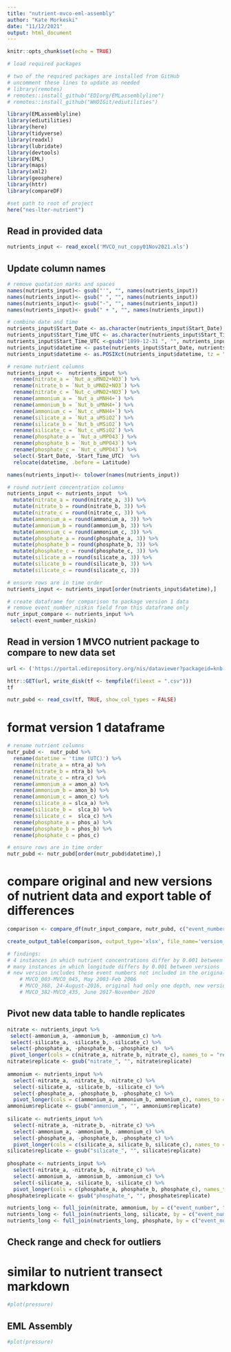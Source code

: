 ```yaml
---
title: "nutrient-mvco-eml-assembly"
author: "Kate Morkeski"
date: "11/12/2021"
output: html_document
---
```


```r
knitr::opts_chunk$set(echo = TRUE)

# load required packages 

# two of the required packages are installed from GitHub
# uncomment these lines to update as needed
# library(remotes)
# remotes::install_github("EDIorg/EMLassemblyline")
# remotes::install_github("WHOIGit/ediutilities")

library(EMLassemblyline)
library(ediutilities)
library(here)
library(tidyverse)
library(readxl)
library(lubridate)
library(devtools)
library(EML)
library(maps)
library(xml2)
library(geosphere)
library(httr)
library(compareDF)

#set path to root of project
here("nes-lter-nutrient")

```

## Read in provided data
```r

nutrients_input <- read_excel('MVCO_nut_copy01Nov2021.xls') 


```
## Update column names

```r

# remove quotation marks and spaces
names(nutrients_input)<- gsub("'", "", names(nutrients_input))
names(nutrients_input)<- gsub(" ", "", names(nutrients_input))
names(nutrients_input)<- gsub("-", "", names(nutrients_input))
names(nutrients_input)<- gsub(" + ", "", names(nutrients_input))

# combine date and time
nutrients_input$Start_Date <- as.character(nutrients_input$Start_Date) 
nutrients_input$Start_Time_UTC <- as.character(nutrients_input$Start_Time_UTC)
nutrients_input$Start_Time_UTC <-gsub("1899-12-31 ", "", nutrients_input$Start_Time_UTC)
nutrients_input$datetime <- paste(nutrients_input$Start_Date, nutrients_input$Start_Time_UTC)
nutrients_input$datetime <- as.POSIXct(nutrients_input$datetime, tz = "GMT", format="%Y-%m-%d %H:%M:%OS")

# rename nutrient columns
nutrients_input <-  nutrients_input %>% 
  rename(nitrate_a = `Nut_a_uMNO2+NO3`) %>% 
  rename(nitrate_b = `Nut_b_uMNO2+NO3`) %>%
  rename(nitrate_c = `Nut_c_uMNO2+NO3`) %>%
  rename(ammonium_a = `Nut_a_uMNH4+`) %>%
  rename(ammonium_b = `Nut_b_uMNH4+`) %>%
  rename(ammonium_c = `Nut_c_uMNH4+`) %>%
  rename(silicate_a = `Nut_a_uMSiO2`) %>%
  rename(silicate_b = `Nut_b_uMSiO2`) %>%
  rename(silicate_c = `Nut_c_uMSiO2`) %>%
  rename(phosphate_a = `Nut_a_uMPO43`) %>%
  rename(phosphate_b = `Nut_b_uMPO43`) %>%
  rename(phosphate_c = `Nut_c_uMPO43`) %>%
  select(-Start_Date, -Start_Time_UTC)  %>%
  relocate(datetime, .before = Latitude)

names(nutrients_input)<- tolower(names(nutrients_input))

# round nutrient concentration columns
nutrients_input <- nutrients_input  %>% 
  mutate(nitrate_a = round(nitrate_a, 3)) %>% 
  mutate(nitrate_b = round(nitrate_b, 3)) %>% 
  mutate(nitrate_c = round(nitrate_c, 3)) %>% 
  mutate(ammonium_a = round(ammonium_a, 3)) %>% 
  mutate(ammonium_b = round(ammonium_b, 3)) %>% 
  mutate(ammonium_c = round(ammonium_c, 3)) %>% 
  mutate(phosphate_a = round(phosphate_a, 3)) %>% 
  mutate(phosphate_b = round(phosphate_b, 3)) %>% 
  mutate(phosphate_c = round(phosphate_c, 3)) %>% 
  mutate(silicate_a = round(silicate_a, 3)) %>% 
  mutate(silicate_b = round(silicate_b, 3)) %>% 
  mutate(silicate_c = round(silicate_c, 3))  

# ensure rows are in time order
nutrients_input <- nutrients_input[order(nutrients_input$datetime),]

# create dataframe for comparison to package version 1 data
# remove event_number_niskin field from this dataframe only
nutr_input_compare <- nutrients_input %>%
 select(-event_number_niskin)

```

## Read in version 1 MVCO nutrient package to compare to new data set

```r

url <- ('https://portal.edirepository.org/nis/dataviewer?packageid=knb-lter-nes.1.2&entityid=9740e9ac9cd58ed3640158fbedef8180')

httr::GET(url, write_disk(tf <- tempfile(fileext = ".csv")))
tf

nutr_pubd <- read_csv(tf, TRUE, show_col_types = FALSE) 


```

# format version 1 dataframe

```r

# rename nutrient columns
nutr_pubd <-  nutr_pubd %>% 
  rename(datetime = 'time (UTC)') %>% 
  rename(nitrate_a = ntra_a) %>% 
  rename(nitrate_b = ntra_b) %>%
  rename(nitrate_c = ntra_c) %>%
  rename(ammonium_a = amon_a) %>%
  rename(ammonium_b = amon_b) %>%
  rename(ammonium_c = amon_c) %>%
  rename(silicate_a = slca_a) %>%
  rename(silicate_b =  slca_b) %>%
  rename(silicate_c =  slca_c) %>%
  rename(phosphate_a = phos_a) %>%
  rename(phosphate_b = phos_b) %>%
  rename(phosphate_c = phos_c) 

# ensure rows are in time order
nutr_pubd <- nutr_pubd[order(nutr_pubd$datetime),]

```

# compare original and new versions of nutrient data and export table of differences

```r

comparison <- compare_df(nutr_input_compare, nutr_pubd, c("event_number", "depth"))

create_output_table(comparison, output_type='xlsx', file_name='version_comparison.xlsx')

# findings: 
# 4 instances in which nutrient concentrations differ by 0.001 between versions due to rounding 
# many instances in which longitude differs by 0.001 between versions
# new version includes these event numbers not included in the original version:
    # MVCO_003-MVCO_045, May 2003-Feb 2006
    # MVCO_368, 24-August-2016, original had only one depth, new version includes 3 additional depths
    # MVCO_382-MVCO_435, June 2017-November 2020

```

## Pivot new data table to handle replicates

```r

nitrate <- nutrients_input %>% 
 select(-ammonium_a, -ammonium_b, -ammonium_c) %>%
 select(-silicate_a, -silicate_b, -silicate_c) %>%
 select(-phosphate_a, -phosphate_b, -phosphate_c)  %>% 
 pivot_longer(cols = c(nitrate_a, nitrate_b, nitrate_c), names_to = "replicate",  values_to = "nitrate")  
nitrate$replicate <- gsub("nitrate_", "", nitrate$replicate)
  
ammonium <- nutrients_input %>% 
  select(-nitrate_a, -nitrate_b, -nitrate_c) %>%
  select(-silicate_a, -silicate_b, -silicate_c) %>%
  select(-phosphate_a, -phosphate_b, -phosphate_c) %>% 
  pivot_longer(cols = c(ammonium_a, ammonium_b, ammonium_c), names_to = "replicate",  values_to = "ammonium") 
ammonium$replicate <- gsub("ammonium_", "", ammonium$replicate)
  
silicate <- nutrients_input %>%  
  select(-nitrate_a, -nitrate_b, -nitrate_c) %>%
  select(-ammonium_a, -ammonium_b, -ammonium_c) %>%
  select(-phosphate_a, -phosphate_b, -phosphate_c) %>%
  pivot_longer(cols = c(silicate_a, silicate_b, silicate_c), names_to = "replicate",  values_to = "silicate") 
silicate$replicate <- gsub("silicate_", "", silicate$replicate)
  
phosphate <- nutrients_input %>% 
  select(-nitrate_a, -nitrate_b, -nitrate_c) %>%
  select(-ammonium_a, -ammonium_b, -ammonium_c) %>%
  select(-silicate_a, -silicate_b, -silicate_c) %>%
  pivot_longer(cols = c(phosphate_a, phosphate_b, phosphate_c), names_to = "replicate",  values_to = "phosphate")
phosphate$replicate <- gsub("phosphate_", "", phosphate$replicate)

nutrients_long <- full_join(nitrate, ammonium, by = c("event_number", "event_number_niskin", "datetime", "latitude", "longitude", "depth", "replicate"))
nutrients_long <- full_join(nutrients_long, silicate, by = c("event_number", "event_number_niskin", "datetime", "latitude", "longitude", "depth", "replicate"))
nutrients_long <- full_join(nutrients_long, phosphate, by = c("event_number", "event_number_niskin", "datetime", "latitude", "longitude", "depth", "replicate"))

```

  
## Check range and check for outliers
# similar to nutrient transect markdown




```r

#plot(pressure)

```

## EML Assembly

```r

#plot(pressure)

```
